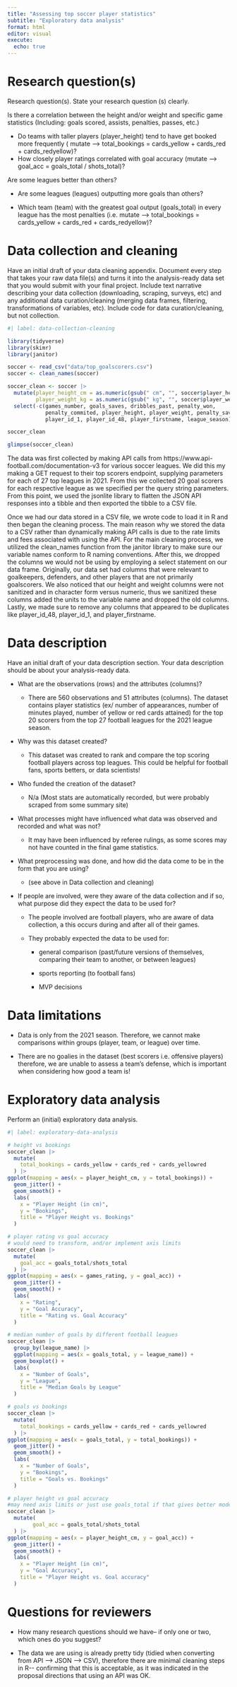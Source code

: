 ```yaml
---
title: "Assessing top soccer player statistics"
subtitle: "Exploratory data analysis"
format: html
editor: visual
execute:
  echo: true
---
```


# Research question(s)

Research question(s). State your research question (s) clearly.

Is there a correlation between the height and/or weight and specific game statistics (Including: goals scored, assists, penalties, passes, etc.)

-   Do teams with taller players (player_height) tend to have get booked more frequently ( mutate --\> total_bookings = cards_yellow + cards_red + cards_redyellow)?
-   How closely player ratings correlated with goal accuracy (mutate --\> goal_acc = goals_total / shots_total)?

Are some leagues better than others?

-   Are some leagues (leagues) outputting more goals than others?

-   Which team (team) with the greatest goal output (goals_total) in every league has the most penalties (i.e. mutate --\> total_bookings = cards_yellow + cards_red + cards_redyellow)?

# Data collection and cleaning

Have an initial draft of your data cleaning appendix. Document every step that takes your raw data file(s) and turns it into the analysis-ready data set that you would submit with your final project. Include text narrative describing your data collection (downloading, scraping, surveys, etc) and any additional data curation/cleaning (merging data frames, filtering, transformations of variables, etc). Include code for data curation/cleaning, but not collection.

```r
#| label: data-collection-cleaning

library(tidyverse)
library(skimr)
library(janitor)

soccer <- read_csv("data/top_goalscorers.csv")
soccer <- clean_names(soccer)

soccer_clean <- soccer |>
  mutate(player_height_cm = as.numeric(gsub(" cm", "", soccer$player_height)),
         player_weight_kg = as.numeric(gsub(" kg", "", soccer$player_weight))) |>
  select(-c(games_number, goals_saves, dribbles_past, penalty_won, 
            penalty_commited, player_height, player_weight, penalty_saved, 
            player_id_1, player_id_48, player_firstname, league_season))

soccer_clean

glimpse(soccer_clean)
```

The data was first collected by making API calls from https://www.api-football.com/documentation-v3 for various soccer leagues. We did this my making a GET request to their top scorers endpoint, supplying parameters for each of 27 top leagues in 2021. From this we collected 20 goal scorers for each respective league as we specified per the query string parameters. From this point, we used the jsonlite library to flatten the JSON API responses into a tibble and then exported the tibble to a CSV file.

Once we had our data stored in a CSV file, we wrote code to load it in R and then began the cleaning process. The main reason why we stored the data to a CSV rather than dynamically making API calls is due to the rate limits and fees associated with using the API. For the main cleaning process, we utilized the clean_names function from the janitor library to make sure our variable names conform to R naming conventions. After this, we dropped the columns we would not be using by employing a select statement on our data frame. Originally, our data set had columns that were relevant to goalkeepers, defenders, and other players that are not primarily goalscorers. We also noticed that our height and weight columns were not sanitized and in character form versus numeric, thus we sanitized these columns added the units to the variable name and dropped the old columns. Lastly, we made sure to remove any columns that appeared to be duplicates like player_id_48, player_id_1, and player_firstname.

# Data description

Have an initial draft of your data description section. Your data description should be about your analysis-ready data.

-   What are the observations (rows) and the attributes (columns)?

    -   There are 560 observations and 51 attributes (columns). The dataset contains player statistics (ex/ number of appearances, number of minutes played, number of yellow or red cards attained) for the top 20 scorers from the top 27 football leagues for the 2021 league season.

-   Why was this dataset created?

    -   This dataset was created to rank and compare the top scoring football players across top leagues. This could be helpful for football fans, sports betters, or data scientists!

-   Who funded the creation of the dataset?

    -   N/a (Most stats are automatically recorded, but were probably scraped from some summary site)

-   What processes might have influenced what data was observed and recorded and what was not?

    -   It may have been influenced by referee rulings, as some scores may not have counted in the final game statistics.

-   What preprocessing was done, and how did the data come to be in the form that you are using?

    -   (see above in Data collection and cleaning)

-   If people are involved, were they aware of the data collection and if so, what purpose did they expect the data to be used for?

    -   The people involved are football players, who are aware of data collection, a this occurs during and after all of their games.

    -   They probably expected the data to be used for:

        -   general comparison (past/future versions of themselves, comparing their team to another, or between leagues)

        -   sports reporting (to football fans)

        -   MVP decisions

# Data limitations

-   Data is only from the 2021 season. Therefore, we cannot make comparisons within groups (player, team, or league) over time.

-   There are no goalies in the dataset (best scorers i.e. offensive players) therefore, we are unable to assess a team's defense, which is important when considering how good a team is!

# Exploratory data analysis

Perform an (initial) exploratory data analysis.

```r
#| label: exploratory-data-analysis 

# height vs bookings  
soccer_clean |>
  mutate(
    total_bookings = cards_yellow + cards_red + cards_yellowred
  ) |>
ggplot(mapping = aes(x = player_height_cm, y = total_bookings)) +
  geom_jitter() +
  geom_smooth() +
  labs(
    x = "Player Height (in cm)",
    y = "Bookings",
    title = "Player Height vs. Bookings"
  )

# player rating vs goal accuracy
# would need to transform, and/or implement axis limits
soccer_clean |>
  mutate(
    goal_acc = goals_total/shots_total
  ) |>
ggplot(mapping = aes(x = games_rating, y = goal_acc)) +
  geom_jitter() +
  geom_smooth() +
  labs(
    x = "Rating",
    y = "Goal Accuracy",
    title = "Rating vs. Goal Accuracy"
  )

# median number of goals by different football leagues
soccer_clean |>
  group_by(league_name) |>
  ggplot(mapping = aes(x = goals_total, y = league_name)) +
  geom_boxplot() +
  labs(
    x = "Number of Goals",
    y = "League",
    title = "Median Goals by League"
  )

# goals vs bookings
soccer_clean |>
  mutate(
    total_bookings = cards_yellow + cards_red + cards_yellowred
  ) |>
ggplot(mapping = aes(x = goals_total, y = total_bookings)) +
  geom_jitter() +
  geom_smooth() +
  labs(
    x = "Number of Goals",
    y = "Bookings",
    title = "Goals vs. Bookings"
  )

# player height vs goal accuracy
#may need axis limits or just use goals_total if that gives better model instead of goal_acc
soccer_clean |>
  mutate(
        goal_acc = goals_total/shots_total
  ) |>
ggplot(mapping = aes(x = player_height_cm, y = goal_acc)) +
  geom_jitter() +
  geom_smooth() +
  labs(
    x = "Player Height (in cm)",
    y = "Goal Accuracy",
    title = "Player Height vs. Goal accuracy"
  )
```

# Questions for reviewers

-   How many research questions should we have-- if only one or two, which ones do you suggest?

-   The data we are using is already pretty tidy (tidied when converting from API --\> JSON --\> CSV), therefore there are minimal cleaning steps in R\-- confirming that this is acceptable, as it was indicated in the proposal directions that using an API was OK.
